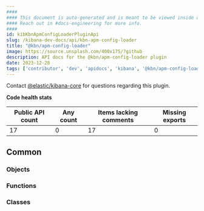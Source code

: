```yaml
---
####
#### This document is auto-generated and is meant to be viewed inside our experimental, new docs system.
#### Reach out in #docs-engineering for more info.
####
id: kibKbnApmConfigLoaderPluginApi
slug: /kibana-dev-docs/api/kbn-apm-config-loader
title: "@kbn/apm-config-loader"
image: https://source.unsplash.com/400x175/?github
description: API docs for the @kbn/apm-config-loader plugin
date: 2023-12-20
tags: ['contributor', 'dev', 'apidocs', 'kibana', '@kbn/apm-config-loader']
---
```




Contact [@elastic/kibana-core](https://github.com/orgs/elastic/teams/kibana-core) for questions regarding this plugin.

**Code health stats**

| Public API count  | Any count | Items lacking comments | Missing exports |
|-------------------|-----------|------------------------|-----------------|
| 17 | 0 | 17 | 0 |

## Common

### Objects
<DocDefinitionList data={kbnApmConfigLoaderObj.common.objects}/>

### Functions
<DocDefinitionList data={kbnApmConfigLoaderObj.common.functions}/>

### Classes
<DocDefinitionList data={kbnApmConfigLoaderObj.common.classes}/>


